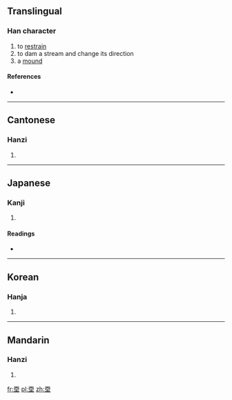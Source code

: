 ==Translingual==

===Han character===
{{Han char|rn=32|rad=土|as=06|sn=9|four=1010<sub>4</sub>|canj=一田土 (MWG), X一田土 (XMWG)}}

# to [[restrain]]
# to dam a stream and change its direction
# a [[mound]]

====References====
* {{Han ref|kx=0228.291|dkj=05041|dj=0463.270|hdz=10438.010|uh=5794|ud=22420|bh=CE58|bd=52824}}

----

==Cantonese==

===Hanzi===
{{yue-hanzi|jyut=|y=yan1}}

# {{defn|lang=yue|sort=土06}}

----

==Japanese==

===Kanji===
{{ja-kanji|grade=|rs=土06}}

# {{defn|lang=ja|sort=土06}}

====Readings====
* {{ja-readings|on=[[おう]] (shyō), [[じゅ]] (ju), [[とう]] (tō), [[ず]] (zu)|kun=[[ふさぐ]] (fusagu)}}

----

==Korean==

===Hanja===
{{ko-hanja|hangeul=인|eumhun=|rv=in|mr=in|y=in}}

# {{defn|lang=ko|sort=土06}}

----

==Mandarin==

===Hanzi===
{{cmn-hanzi|pin=[[yīn]] ([[yin1]])|wg=yin<sup>1</sup>}}

# {{defn|lang=cmn|sort=土06}}

[[fr:垔]]
[[pl:垔]]
[[zh:垔]]